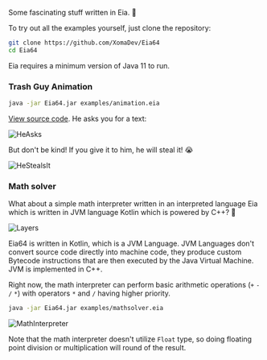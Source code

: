 Some fascinating stuff written in Eia. 💪

To try out all the examples yourself, just clone the repository:

```bash
git clone https://github.com/XomaDev/Eia64
cd Eia64
```

Eia requires a minimum version of Java 11 to run.

### Trash Guy Animation

```bash
java -jar Eia64.jar examples/animation.eia
```

[View source code](https://github.com/XomaDev/Eia64/blob/include/examples/animation.eia).
He asks you for a text:

![HeAsks](../public/images/trashenterword.png)

But don't be kind! If you give it to him, he will steal it! 😭

![HeStealsIt](../public/images/trashhestealit.png)

### Math solver

What about a simple math interpreter written in an interpreted language Eia which is written in JVM language Kotlin which is powered by C++? 🥰

![Layers](../public/images/layers.png)

Eia64 is written in Kotlin, which is a JVM Language. JVM Languages don't convert source code directly into machine code,
they produce custom Bytecode instructions that are then executed by the Java Virtual Machine. JVM is implemented in C++.

Right now, the math interpreter can perform basic arithmetic operations (`+` `-` `/` `*`) with operators `*` and `/` having
higher priority.

```bash
java -jar Eia64.jar examples/mathsolver.eia
```

![MathInterpreter](../public/images/mathinterpreter.png)

Note that the math interpreter doesn't utilize `Float` type, so doing floating point division or multiplication will round of the result.